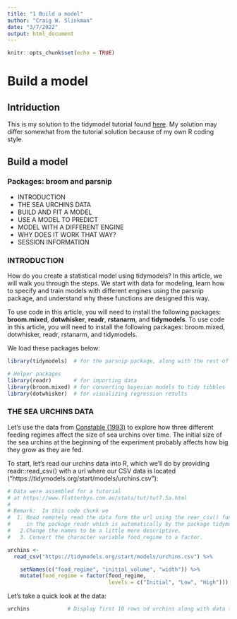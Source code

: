 ```yaml
---
title: "1 Build a model"
author: "Craig W. Slinkman"
date: "3/7/2022"
output: html_document
---
```


```r
knitr::opts_chunk$set(echo = TRUE)
```

# Build a model

## Intriduction

This is my solution to the tidymodel tutorial found  [here](https://www.tidymodels.org/start/models/).  My solution may differ somewhat from the tutorial solution because of my own R coding style. 

## Build a model

### Packages: broom and parsnip

* INTRODUCTION
* THE SEA URCHINS DATA
* BUILD AND FIT A MODEL
* USE A MODEL TO PREDICT
* MODEL WITH A DIFFERENT ENGINE
* WHY DOES IT WORK THAT WAY?
* SESSION INFORMATION

### INTRODUCTION

How do you create a statistical model using tidymodels? In this article, we will walk you through the steps. We start with data for modeling, learn how to specify and train models with different engines using the parsnip package, and understand why these functions are designed this way.

To use code in this article, you will need to install the following packages: **broom.mixed**, **dotwhisker**, **readr**, **rstanarm**, and **tidymodels**.  To use code in this article, you will need to install the following packages: broom.mixed, dotwhisker, readr, rstanarm, and tidymodels.

We load these packages below:

```r
library(tidymodels)  # for the parsnip package, along with the rest of tidymodels

# Helper packages
library(readr)       # for importing data
library(broom.mixed) # for converting bayesian models to tidy tibbles
library(dotwhisker)  # for visualizing regression results
```

### THE SEA URCHINS DATA

Let’s use the data from [Constable (1993)](https://link.springer.com/article/10.1007/BF00349318)  to explore how three different feeding regimes affect the size of sea urchins over time. The initial size of the sea urchins at the beginning of the experiment probably affects how big they grow as they are fed.

To start, let’s read our urchins data into R, which we’ll do by providing readr::read_csv() with a url where our CSV data is located (“https://tidymodels.org/start/models/urchins.csv”):

```r
# Data were assembled for a tutorial
# at https://www.flutterbys.com.au/stats/tut/tut7.5a.html
#
# Remark:  In this code chunk we
#  1. Read remotely read the data form the url using the rear_csv() function
#     in the package readr which is automatically by the package tidymodels.
#   2.Change the names to be a little more descriptive. 
#   3. Convert the character variable food_regime to a factor.

urchins <-
  read_csv("https://tidymodels.org/start/models/urchins.csv") %>%  

    setNames(c("food_regime", "initial_volume", "width")) %>% 
    mutate(food_regime = factor(food_regime, 
                                levels = c("Initial", "Low", "High")))
```

Let’s take a quick look at the data:

```r
urchins            # Display first 10 rows od urchins along with data types
```
 
 
